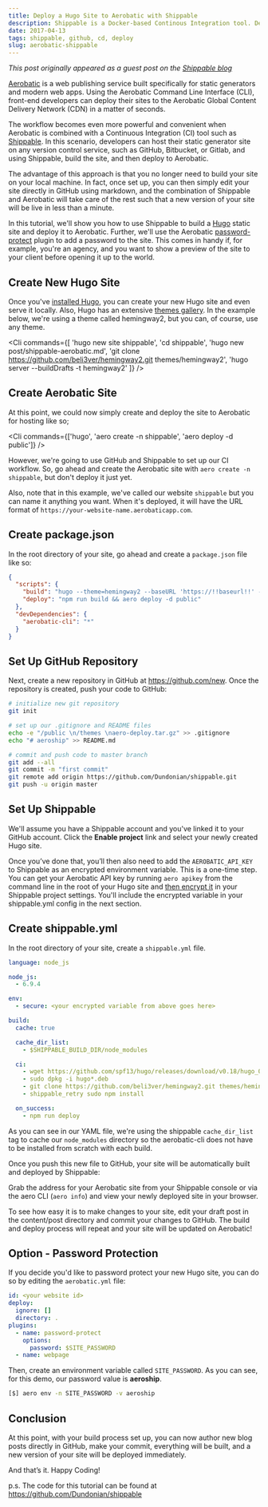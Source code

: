 ```yaml
---
title: Deploy a Hugo Site to Aerobatic with Shippable
description: Shippable is a Docker-based Continous Integration tool. Deploying to Aerobatic with Shippable is simple and powerful.
date: 2017-04-13
tags: shippable, github, cd, deploy
slug: aerobatic-shippable
---
```



_This post originally appeared as a guest post on the [Shippable blog](http://blog.shippable.com/deploy-a-hugo-site-to-aerobatic-with-shippable)_

[Aerobatic](https://www.aerobatic.com/) is a web publishing service built specifically for static generators and modern web apps. Using the Aerobatic Command Line Interface (CLI), front-end developers can deploy their sites to the Aerobatic Global Content Delivery Network (CDN) in a matter of seconds.

The workflow becomes even more powerful and convenient when Aerobatic is combined with a Continuous Integration (CI) tool such as [Shippable](https://www.shippable.com). In this scenario, developers can host their static generator site on any version control service, such as GitHub, Bitbucket, or Gitlab, and using Shippable, build the site, and then deploy to Aerobatic.

The advantage of this approach is that you no longer need to build your site on your local machine. In fact, once set up, you can then simply edit your site directly in GitHub using markdown, and the combination of Shippable and Aerobatic will take care of the rest such that a new version of your site will be live in less than a minute.

In this tutorial, we'll show you how to use Shippable to build a [Hugo](https://gohugo.io/) static site and deploy it to Aerobatic. Further, we'll use the Aerobatic [password-protect](https://www.aerobatic.com/docs/plugins/password-protect/) plugin to add a password to the site. This comes in handy if, for example, you're an agency, and you want to show a preview of the site to your client before opening it up to the world.

## Create New Hugo Site

Once you've [installed Hugo](https://gohugo.io/overview/quickstart/), you can create your new Hugo site and even serve it locally. Also, Hugo has an extensive [themes gallery](http://themes.gohugo.io/). In the example below, we're using a theme called hemingway2, but you can, of course, use any theme.

<Cli
  commands={[
    'hugo new site shippable',
    'cd shippable',
    'hugo new post/shippable-aerobatic.md',
    'git clone https://github.com/beli3ver/hemingway2.git themes/hemingway2',
    'hugo server --buildDrafts -t hemingway2'
  ]}
/>

## Create Aerobatic Site

At this point, we could now simply create and deploy the site to Aerobatic for hosting like so;

<Cli commands={['hugo', 'aero create -n shippable', 'aero deploy -d public']} />

However, we're going to use GitHub and Shippable to set up our CI workflow. So, go ahead and create the Aerobatic site with `aero create -n shippable`, but don't deploy it just yet.

Also, note that in this example, we've called our website `shippable` but you can name it anything you want. When it's deployed, it will have the URL format of `https://your-website-name.aerobaticapp.com`.

## Create package.json

In the root directory of your site, go ahead and create a `package.json` file like so:

```json
{
  "scripts": {
    "build": "hugo --theme=hemingway2 --baseURL 'https://!!baseurl!!' --buildDrafts",
    "deploy": "npm run build && aero deploy -d public"
  },
  "devDependencies": {
    "aerobatic-cli": "*"
  }
}
```

## Set Up GitHub Repository

Next, create a new repository in GitHub at https://github.com/new. Once the repository is created, push your code to GitHub:

```bash
# initialize new git repository
git init

# set up our .gitignore and README files
echo -e "/public \n/themes \naero-deploy.tar.gz" >> .gitignore
echo "# aeroship" >> README.md

# commit and push code to master branch
git add --all
git commit -m "first commit"
git remote add origin https://github.com/Dundonian/shippable.git
git push -u origin master
```

## Set Up Shippable

We'll assume you have a Shippable account and you've linked it to your GitHub account. Click the **Enable project** link and select your newly created Hugo site.

Once you’ve done that, you’ll then also need to add the `AEROBATIC_API_KEY` to Shippable as an encrypted environment variable. This is a one-time step. You can get your Aerobatic API key by running `aero apikey` from the command line in the root of your Hugo site and [then encrypt it](http://docs.shippable.com/ci/advancedOptions/environmentVariables/#secure-variables) in your Shippable project settings. You'll include the encrypted variable in your shippable.yml config in the next section.

<MdxImage screenshot src="/img/shippable/env-var.png" alt="Shippable Environment Variable" />

## Create shippable.yml

In the root directory of your site, create a `shippable.yml` file.

```yaml
language: node_js

node_js:
  - 6.9.4

env:
  - secure: <your encrypted variable from above goes here>

build:
  cache: true

  cache_dir_list:
    - $SHIPPABLE_BUILD_DIR/node_modules

  ci:
    - wget https://github.com/spf13/hugo/releases/download/v0.18/hugo_0.18-64bit.deb
    - sudo dpkg -i hugo*.deb
    - git clone https://github.com/beli3ver/hemingway2.git themes/hemingway2
    - shippable_retry sudo npm install

  on_success:
    - npm run deploy
```

As you can see in our YAML file, we're using the shippable `cache_dir_list` tag to cache our `node_modules` directory so the aerobatic-cli does not have to be installed from scratch with each build.

Once you push this new file to GitHub, your site will be automatically built and deployed by Shippable:

<MdxImage screenshot src="/img/shippable/site-live.png" alt="Shippable CI Build Log" />

Grab the address for your Aerobatic site from your Shippable console or via the aero CLI (`aero info`) and view your newly deployed site in your browser.

To see how easy it is to make changes to your site, edit your draft post in the content/post directory and commit your changes to GitHub. The build and deploy process will repeat and your site will be updated on Aerobatic!

## Option - Password Protection

If you decide you'd like to password protect your new Hugo site, you can do so by editing the `aerobatic.yml` file:

```yaml
id: <your website id>
deploy:
  ignore: []
  directory: .
plugins:
  - name: password-protect
    options:
      password: $SITE_PASSWORD
  - name: webpage
```

Then, create an environment variable called `SITE_PASSWORD`. As you can see, for this demo, our password value is **aeroship**.

```bash
[$] aero env -n SITE_PASSWORD -v aeroship
```

## Conclusion

At this point, with your build process set up, you can now author new blog posts directly in GitHub, make your commit, everything will be built, and a new version of your site will be deployed immediately.

<MdxImage screenshot src="/img/shippable/edit-github.png" alt="Edit live in GitHub" />

And that’s it. Happy Coding!

p.s. The code for this tutorial can be found at https://github.com/Dundonian/shippable
